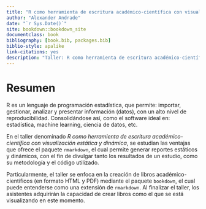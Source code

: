 ```yaml
--- 
title: "R como herramienta de escritura académico-científica con visualización estática y dinámica"
author: "Alexander Andrade"
date: "`r Sys.Date()`"
site: bookdown::bookdown_site
documentclass: book
bibliography: [book.bib, packages.bib]
biblio-style: apalike
link-citations: yes
description: "Taller: R como herramienta de escritura académico-científica con visualización estática y dinámica"
---
```


# Resumen

R es un lenguaje de programación estadística, que permite: importar, gestionar, analizar y presentar información (datos), con un alto nivel de reproducibilidad. Consolidándose así, como el software ideal en: estadística, machine learning, ciencia de datos, etc. 

En el taller denominado *R como herramienta de escritura académico-científica con visualización estática y dinámica*, se estudian las ventajas que ofrece el paquete ``rmarkdown``, el cual permite generar reportes estáticos y dinámicos, con el fin de divulgar tanto los resultados de un estudio, como su metodología y el código utilizado. 

Particularmente, el taller se enfoca en la creación de libros académico-científicos (en formato HTML y PDF) mediante el paquete ``bookdown``, el cual puede entenderse como una extensión de ``rmarkdown``. Al finalizar el taller, los asistentes adquirirán la capacidad de crear libros como el que se está visualizando en este momento.
